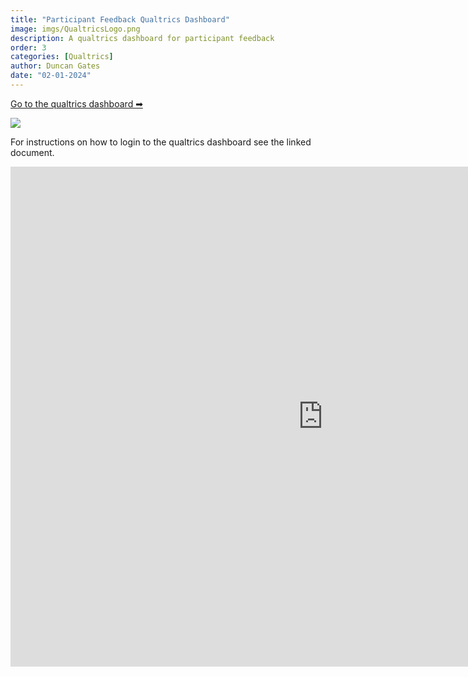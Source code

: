 ```yaml
---
title: "Participant Feedback Qualtrics Dashboard"
image: imgs/QualtricsLogo.png
description: A qualtrics dashboard for participant feedback
order: 3
categories: [Qualtrics]
author: Duncan Gates
date: "02-01-2024"
---
```


[Go to the qualtrics dashboard ➡](https://teachinglab.co1.qualtrics.com/homepage/ui/index)

[![](imgs/QualtricsLogo.png)](https://teachinglab.co1.qualtrics.com/homepage/ui/index)

For instructions on how to login to the qualtrics dashboard see the linked document.

`<iframe src="https://docs.google.com/document/d/e/2PACX-1vRTxmNmVV9dR6jguGB8M3GFn8w1xGj8YFMkPkj52venVC9qRCQ14zqBJHt37ggoptUKpYIvFEG0JI3D/pub?embedded=true" style="width: 1000px; border: none; margin: 0; height: 800px;"`{=html}</iframe>
